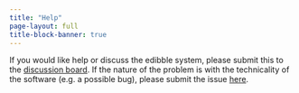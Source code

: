 ```yaml
---
title: "Help"
page-layout: full
title-block-banner: true
---
```


:::{.callout-note}

If you would like help or discuss the edibble system, please submit this to the [discussion board](https://github.com/emitanaka/edibble/discussions). If the nature of the problem is with the technicality of the software (e.g. a possible bug), please submit the issue [here](https://github.com/emitanaka/edibble/issues).

:::
